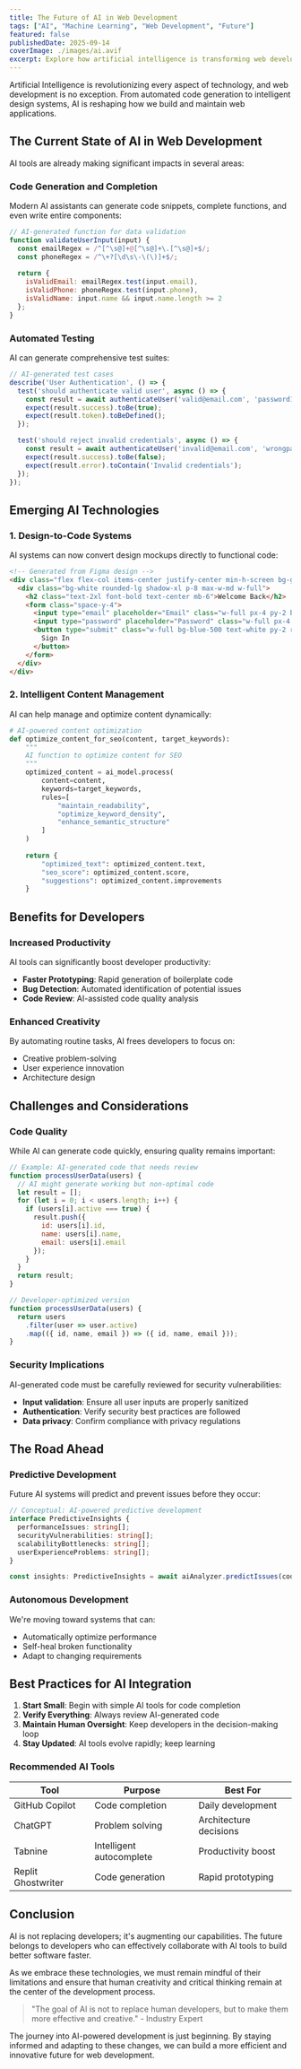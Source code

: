 ```yaml
---
title: The Future of AI in Web Development
tags: ["AI", "Machine Learning", "Web Development", "Future"]
featured: false
publishedDate: 2025-09-14
coverImage: ./images/ai.avif
excerpt: Explore how artificial intelligence is transforming web development and what it means for developers in the coming years.
---
```


Artificial Intelligence is revolutionizing every aspect of technology, and web development is no exception. From automated code generation to intelligent design systems, AI is reshaping how we build and maintain web applications.

## The Current State of AI in Web Development

AI tools are already making significant impacts in several areas:

### Code Generation and Completion

Modern AI assistants can generate code snippets, complete functions, and even write entire components:

```javascript
// AI-generated function for data validation
function validateUserInput(input) {
  const emailRegex = /^[^\s@]+@[^\s@]+\.[^\s@]+$/;
  const phoneRegex = /^\+?[\d\s\-\(\)]+$/;
  
  return {
    isValidEmail: emailRegex.test(input.email),
    isValidPhone: phoneRegex.test(input.phone),
    isValidName: input.name && input.name.length >= 2
  };
}
```

### Automated Testing

AI can generate comprehensive test suites:

```typescript
// AI-generated test cases
describe('User Authentication', () => {
  test('should authenticate valid user', async () => {
    const result = await authenticateUser('valid@email.com', 'password123');
    expect(result.success).toBe(true);
    expect(result.token).toBeDefined();
  });

  test('should reject invalid credentials', async () => {
    const result = await authenticateUser('invalid@email.com', 'wrongpass');
    expect(result.success).toBe(false);
    expect(result.error).toContain('Invalid credentials');
  });
});
```

## Emerging AI Technologies

### 1. Design-to-Code Systems

AI systems can now convert design mockups directly to functional code:

```html
<!-- Generated from Figma design -->
<div class="flex flex-col items-center justify-center min-h-screen bg-gradient-to-br from-blue-400 to-purple-600">
  <div class="bg-white rounded-lg shadow-xl p-8 max-w-md w-full">
    <h2 class="text-2xl font-bold text-center mb-6">Welcome Back</h2>
    <form class="space-y-4">
      <input type="email" placeholder="Email" class="w-full px-4 py-2 border rounded-lg focus:outline-none focus:ring-2 focus:ring-blue-500">
      <input type="password" placeholder="Password" class="w-full px-4 py-2 border rounded-lg focus:outline-none focus:ring-2 focus:ring-blue-500">
      <button type="submit" class="w-full bg-blue-500 text-white py-2 rounded-lg hover:bg-blue-600 transition-colors">
        Sign In
      </button>
    </form>
  </div>
</div>
```

### 2. Intelligent Content Management

AI can help manage and optimize content dynamically:

```python
# AI-powered content optimization
def optimize_content_for_seo(content, target_keywords):
    """
    AI function to optimize content for SEO
    """
    optimized_content = ai_model.process(
        content=content,
        keywords=target_keywords,
        rules=[
            "maintain_readability",
            "optimize_keyword_density", 
            "enhance_semantic_structure"
        ]
    )
    
    return {
        "optimized_text": optimized_content.text,
        "seo_score": optimized_content.score,
        "suggestions": optimized_content.improvements
    }
```

## Benefits for Developers

### Increased Productivity

AI tools can significantly boost developer productivity:

- **Faster Prototyping**: Rapid generation of boilerplate code
- **Bug Detection**: Automated identification of potential issues
- **Code Review**: AI-assisted code quality analysis

### Enhanced Creativity

By automating routine tasks, AI frees developers to focus on:

- Creative problem-solving
- User experience innovation
- Architecture design

## Challenges and Considerations

### Code Quality

While AI can generate code quickly, ensuring quality remains important:

```javascript
// Example: AI-generated code that needs review
function processUserData(users) {
  // AI might generate working but non-optimal code
  let result = [];
  for (let i = 0; i < users.length; i++) {
    if (users[i].active === true) {
      result.push({
        id: users[i].id,
        name: users[i].name,
        email: users[i].email
      });
    }
  }
  return result;
}

// Developer-optimized version
function processUserData(users) {
  return users
    .filter(user => user.active)
    .map(({ id, name, email }) => ({ id, name, email }));
}
```

### Security Implications

AI-generated code must be carefully reviewed for security vulnerabilities:

- **Input validation**: Ensure all user inputs are properly sanitized
- **Authentication**: Verify security best practices are followed
- **Data privacy**: Confirm compliance with privacy regulations

## The Road Ahead

### Predictive Development

Future AI systems will predict and prevent issues before they occur:

```typescript
// Conceptual: AI-powered predictive development
interface PredictiveInsights {
  performanceIssues: string[];
  securityVulnerabilities: string[];
  scalabilityBottlenecks: string[];
  userExperienceProblems: string[];
}

const insights: PredictiveInsights = await aiAnalyzer.predictIssues(codebase);
```

### Autonomous Development

We're moving toward systems that can:

- Automatically optimize performance
- Self-heal broken functionality
- Adapt to changing requirements

## Best Practices for AI Integration

1. **Start Small**: Begin with simple AI tools for code completion
2. **Verify Everything**: Always review AI-generated code
3. **Maintain Human Oversight**: Keep developers in the decision-making loop
4. **Stay Updated**: AI tools evolve rapidly; keep learning

### Recommended AI Tools

| Tool | Purpose | Best For |
|------|---------|----------|
| GitHub Copilot | Code completion | Daily development |
| ChatGPT | Problem solving | Architecture decisions |
| Tabnine | Intelligent autocomplete | Productivity boost |
| Replit Ghostwriter | Code generation | Rapid prototyping |

## Conclusion

AI is not replacing developers; it's augmenting our capabilities. The future belongs to developers who can effectively collaborate with AI tools to build better software faster.

As we embrace these technologies, we must remain mindful of their limitations and ensure that human creativity and critical thinking remain at the center of the development process.

> "The goal of AI is not to replace human developers, but to make them more effective and creative." - Industry Expert

The journey into AI-powered development is just beginning. By staying informed and adapting to these changes, we can build a more efficient and innovative future for web development.